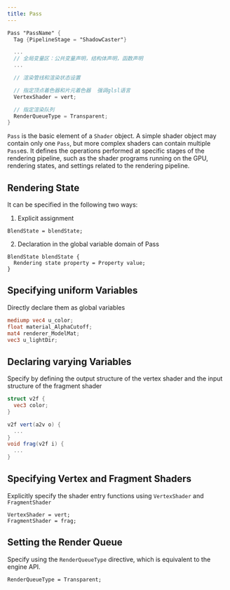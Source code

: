 ```yaml
---
title: Pass
---
```


```glsl
Pass "PassName" {
  Tag {PipelineStage = "ShadowCaster"}

  ...
  // 全局变量区：公共变量声明，结构体声明，函数声明
  ...

  // 渲染管线和渲染状态设置

  // 指定顶点着色器和片元着色器  强调glsl语言
  VertexShader = vert;

  // 指定渲染队列
  RenderQueueType = Transparent;
}
```

`Pass` is the basic element of a `Shader` object. A simple shader object may contain only one `Pass`, but more complex shaders can contain multiple `Pass`es. It defines the operations performed at specific stages of the rendering pipeline, such as the shader programs running on the GPU, rendering states, and settings related to the rendering pipeline.

## Rendering State

It can be specified in the following two ways:

1. Explicit assignment

  ```
  BlendState = blendState;
  ```

2. Declaration in the global variable domain of Pass

  ```
  BlendState blendState {
    Rendering state property = Property value;
  }
  ```

## Specifying uniform Variables

Directly declare them as global variables

```glsl
mediump vec4 u_color;
float material_AlphaCutoff;
mat4 renderer_ModelMat;
vec3 u_lightDir;
```

## Declaring varying Variables

Specify by defining the output structure of the vertex shader and the input structure of the fragment shader

```glsl
struct v2f {
  vec3 color;
}

v2f vert(a2v o) {
  ...
}
void frag(v2f i) {
  ...
}
```

## Specifying Vertex and Fragment Shaders

Explicitly specify the shader entry functions using `VertexShader` and `FragmentShader`

```
VertexShader = vert;
FragmentShader = frag;
```

## Setting the Render Queue

Specify using the `RenderQueueType` directive, which is equivalent to the engine API.

```
RenderQueueType = Transparent;
```
